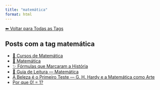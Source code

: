 ```yaml
---
title: "matemática"
format: html
---
```


[⬅ Voltar para Todas as Tags](../tags.qmd)

## Posts com a tag **matemática**

- [🧮 Cursos de Matemática](/posts/cursos/matematica/index.html)
- [🧮 Matemática](/posts/matematica/index.html)
- [✨ Fórmulas que Marcaram a História](/posts/matematica/equacoes-historicas.html)
- [📖 Guia de Leitura — Matemática](/posts/matematica/guia-matematica.html)
- [A Beleza é o Primeiro Teste — G. H. Hardy e a Matemática como Arte](/posts/matematica/beleza-matematica.html)
- [Por que 0! = 1?](/posts/matematica/fatorial-zero.html)
